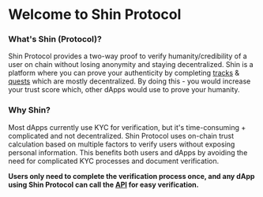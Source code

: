 # Welcome to Shin Protocol

### What's Shin (Protocol)?

Shin Protocol provides a two-way proof to verify humanity/credibility of a user on chain without losing anonymity and staying decentralized. Shin is a platform where you can prove your authenticity by completing [tracks](/docs/factors#tracks) & [quests](/docs/factors#quests) which are mostly decentralized. By doing this - you would increase your trust score which, other dApps would use to prove your humanity.

### Why Shin?

Most dApps currently use KYC for verification, but it's time-consuming + complicated and not decentralized. Shin Protocol uses on-chain trust calculation based on multiple factors to verify users without exposing personal information.
This benefits both users and dApps by avoiding the need for complicated KYC processes and document verification.

**Users only need to complete the verification process once, and any dApp using Shin Protocol can call the [API](/docs/api/) for easy verification.**
